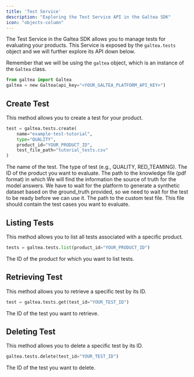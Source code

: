 ```yaml
---
title: 'Test Service'
description: "Exploring the Test Service API in the Galtea SDK"
icon: "objects-column"
---
```


The Test Service in the Galtea SDK allows you to manage tests for evaluating your products.
This Service is exposed by the `galtea.tests` object and we will further explore its API down below.

Remember that we will be using the `galtea` object, which is an instance of the `Galtea` class.
```python
from galtea import Galtea
galtea = new Galtea(api_key="<YOUR_GALTEA_PLATFORM_API_KEY>")
```

## Create Test

This method allows you to create a test for your product.

```python
test = galtea.tests.create(
    name="example-test-tutorial",
    type="QUALITY",
    product_id="YOUR_PRODUCT_ID",
    test_file_path="tutorial_tests.csv"
)
```

<ResponseField name="name" type="string" required>
  The name of the test.
</ResponseField>

<ResponseField name="type" type="string" required>
  The type of test (e.g., QUALITY, RED_TEAMING).
</ResponseField>

<ResponseField name="product_id" type="string" required>
  The ID of the product you want to evaluate.
</ResponseField>

<ResponseField name="ground_truth_file_path" type="string">
  The path to the knowledge file (pdf format) in which We will find the information the source of truth for the model answers.
  We have to wait for the platform to generate a synthetic dataset based on the ground_truth provided, so we need to wait for the test to be ready before we can use it.
</ResponseField>

<ResponseField name="test_file_path" type="string">
  The path to the custom test file.
  This file should contain the test cases you want to evaluate.
</ResponseField>

## Listing Tests

This method allows you to list all tests associated with a specific product.

```python
tests = galtea.tests.list(product_id="YOUR_PRODUCT_ID")
```

<ResponseField name="product_id" type="string" required>
  The ID of the product for which you want to list tests.
</ResponseField>

## Retrieving Test

This method allows you to retrieve a specific test by its ID.

```python
test = galtea.tests.get(test_id="YOUR_TEST_ID")
```

<ResponseField name="test_id" type="string" required>
  The ID of the test you want to retrieve.
</ResponseField>

## Deleting Test

This method allows you to delete a specific test by its ID.

```python
galtea.tests.delete(test_id="YOUR_TEST_ID")
```

<ResponseField name="test_id" type="string" required>
  The ID of the test you want to delete.
</ResponseField>

